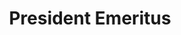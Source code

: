 ---
name: "Minh Duong"
profile_image: "./profile.jpg"
role: "admin"
title: "President Emeritus"
handle: "WhiteHoodHacker"
bio: |
  Hi, I'm a fifth year in the BS+MCS program! I like web and embedded systems hacking. I keep our 
  meetings and website running :D
pronouns: "he/him"
links:
  - name: email
    url: hello@whitehoodhacker.net
  - name: website
    url: https://whitehoodhacker.net/
  - name: github
    url: https://github.com/WhiteHoodHacker
  - name: twitter
    url: https://twitter.com/WhiteHoodHacker
  - name: linkedin
    url: https://www.linkedin.com/in/whitehoodhacker/
  - name: discord
    url: https://discord.com/users/387289660675588098
weight: 9
---